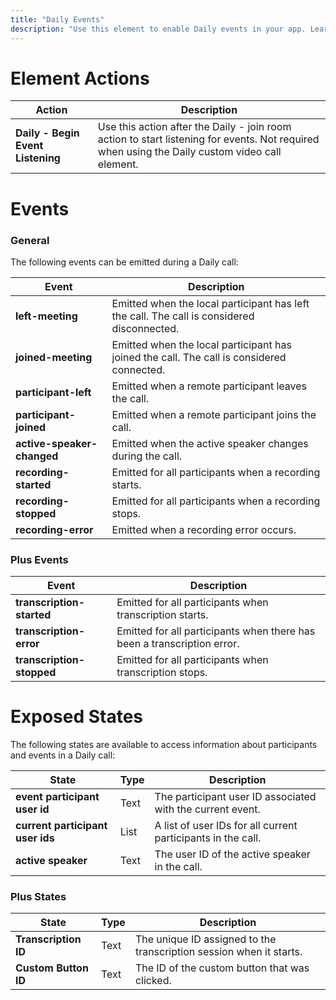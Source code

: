 ```yaml
---
title: "Daily Events"
description: "Use this element to enable Daily events in your app. Learn how to use this element in the [how to guide](/bubble/daily/how-tos/use-daily-events)."
---
```




# Element Actions

| **Action**                        | **Description**                                                                                                                                |
| --------------------------------- | ---------------------------------------------------------------------------------------------------------------------------------------------- |
| **Daily - Begin Event Listening** | Use this action after the Daily - join room action to start listening for events. Not required when using the Daily custom video call element. |

# Events

### General

The following events can be emitted during a Daily call:

| **Event**                  | **Description**                                                                            |
| -------------------------- | ------------------------------------------------------------------------------------------ |
| **left-meeting**           | Emitted when the local participant has left the call. The call is considered disconnected. |
| **joined-meeting**         | Emitted when the local participant has joined the call. The call is considered connected.  |
| **participant-left**       | Emitted when a remote participant leaves the call.                                         |
| **participant-joined**     | Emitted when a remote participant joins the call.                                          |
| **active-speaker-changed** | Emitted when the active speaker changes during the call.                                   |
| **recording-started**      | Emitted for all participants when a recording starts.                                      |
| **recording-stopped**      | Emitted for all participants when a recording stops.                                       |
| **recording-error**        | Emitted when a recording error occurs.                                                     |

### Plus Events

<dailyPlusFlag feature="feature" />

| **Event**                 | **Description**                                                         |
| ------------------------- | ----------------------------------------------------------------------- |
| **transcription-started** | Emitted for all participants when transcription starts.                 |
| **transcription-error**   | Emitted for all participants when there has been a transcription error. |
| **transcription-stopped** | Emitted for all participants when transcription stops.                  |

# Exposed States

The following states are available to access information about participants and events in a Daily call:

| **State**                        | **Type** | **Description**                                              |
| -------------------------------- | -------- | ------------------------------------------------------------ |
| **event participant user id**    | Text     | The participant user ID associated with the current event.   |
| **current participant user ids** | List     | A list of user IDs for all current participants in the call. |
| **active speaker**               | Text     | The user ID of the active speaker in the call.               |

### Plus States

<dailyPlusFlag feature="feature" />

| **State**            | **Type** | **Description**                                                     |
| -------------------- | -------- | ------------------------------------------------------------------- |
| **Transcription ID** | Text     | The unique ID assigned to the transcription session when it starts. |
| **Custom Button ID** | Text     | The ID of the custom button that was clicked.                       |

<dailyBubbleFooter />
